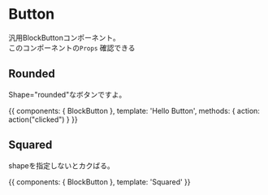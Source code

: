 
<Meta title="MDX|BlockButton" component={BlockButton} />

# Button

汎用BlockButtonコンポーネント。  
このコンポーネントの`Props` 確認できる

## Rounded

<Props of={BlockButton} />

Shape="rounded"なボタンですよ。  

<Preview>
  <Story name="Normal">
    {{
        components: { BlockButton },
        template: '<block-button shape="rounded" @click="action">Hello Button</block-button>',
        methods: { action: action("clicked") }
    }}
  </Story>
</Preview>

## Squared

shapeを指定しないとカクばる。  

<Preview>
  <Story name="Squared">
    {{
        components: { BlockButton },
        template: '<block-button>Squared</block-button>'
    }}
  </Story>
</Preview>
